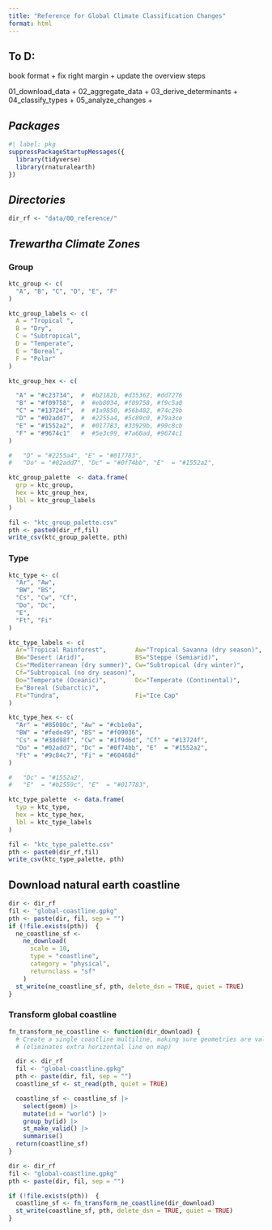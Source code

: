 ```yaml
---
title: "Reference for Global Climate Classification Changes"
format: html
---
```


## To D:

book format
 + fix right margin
 + update the overview steps

01_download_data
 + 
02_aggregate_data
 + 
03_derive_determinants
 + 
04_classify_types
 + 
05_analyze_changes
 + 




## ***Packages***

```r
#| label: pkg
suppressPackageStartupMessages({
  library(tidyverse)
  library(rnaturalearth)
})
```


## ***Directories***

```r
dir_rf <- "data/00_reference/"
```

## ***Trewartha Climate Zones***

### Group

```r
ktc_group <- c(
  "A", "B", "C", "D", "E", "F"
)

ktc_group_labels <- c(
  A = "Tropical ",
  B = "Dry", 
  C = "Subtropical",
  D = "Temperate",
  E = "Boreal",
  F = "Polar"
)

ktc_group_hex <- c(

  "A" = "#c23734",  #  #b2182b, #d35362, #dd7276
  "B" = "#f09758",  #  #eb8034, #f09758, #f9c5a0
  "C" = "#13724f",  #  #1a9850, #56b482, #74c29b
  "D" = "#02add7",  #  #2255a4, #5c89c0, #79a3ce
  "E" = "#1552a2",  #  #017783, #33929b, #99c8cb
  "F" = "#9674c1"   #  #5e3c99, #7a60ad, #9674c1
)

#   "D" = "#2255a4", "E" = "#017783",  
#   "Do" = "#02add7", "Dc" = "#0f74bb", "E"  = "#1552a2",

ktc_group_palette  <- data.frame(
  grp = ktc_group, 
  hex = ktc_group_hex,
  lbl = ktc_group_labels
)

fil <- "ktc_group_palette.csv"
pth <- paste0(dir_rf,fil)
write_csv(ktc_group_palette, pth)

```

### Type

```r
ktc_type <- c(
  "Ar", "Aw",
  "BW", "BS",
  "Cs", "Cw", "Cf",
  "Do", "Dc",
  "E",
  "Ft", "Fi"
)

ktc_type_labels <- c(
  Ar="Tropical Rainforest",        Aw="Tropical Savanna (dry season)",
  BW="Desert (Arid)",              BS="Steppe (Semiarid)",
  Cs="Mediterranean (dry summer)", Cw="Subtropical (dry winter)",
  Cf="Subtropical (no dry season)",
  Do="Temperate (Oceanic)",        Dc="Temperate (Continental)",
  E="Boreal (Subarctic)",
  Ft="Tundra",                     Fi="Ice Cap"
)

ktc_type_hex <- c(
  "Ar" = "#85080c", "Aw" = "#cb1e0a",
  "BW" = "#fede49", "BS" = "#f09036",
  "Cs" = "#38d98f", "Cw" = "#1f9d6d", "Cf" = "#13724f", 
  "Do" = "#02add7", "Dc" = "#0f74bb", "E"  = "#1552a2",
  "Ft" = "#9c84c7", "Fi" = "#60468d"
)

#   "Dc" = "#1552a2",
#   "E"  = "#b2559c", "E"  = "#017783",

ktc_type_palette  <- data.frame(
  typ = ktc_type,
  hex = ktc_type_hex,
  lbl = ktc_type_labels
)

fil <- "ktc_type_palette.csv"
pth <- paste0(dir_rf,fil)
write_csv(ktc_type_palette, pth)

```

## Download natural earth coastline

```r
dir <- dir_rf 
fil <- "global-coastline.gpkg"
pth <- paste(dir, fil, sep = "")
if (!file.exists(pth))  {
  ne_coastline_sf <-
    ne_download(
      scale = 10,
      type = "coastline",
      category = "physical",
      returnclass = "sf"
    )
  st_write(ne_coastline_sf, pth, delete_dsn = TRUE, quiet = TRUE)
}
```

### Transform global coastline

```r

fn_transform_ne_coastline <- function(dir_download) {
  # Create a single coastline multiline, making sure geometries are valid
  # (eliminates extra horizontal line on map)

  dir <- dir_rf 
  fil <- "global-coastline.gpkg"
  pth <- paste(dir, fil, sep = "")
  coastline_sf <- st_read(pth, quiet = TRUE)

  coastline_sf <- coastline_sf |>
    select(geom) |>
    mutate(id = "world") |>
    group_by(id) |>
    st_make_valid() |>
    summarise()
  return(coastline_sf)
}

dir <- dir_rf 
fil <- "global-coastline.gpkg"
pth <- paste(dir, fil, sep = "")

if (!file.exists(pth))  {
  coastline_sf <- fn_transform_ne_coastline(dir_download)
  st_write(coastline_sf, pth, delete_dsn = TRUE, quiet = TRUE)
}

```

